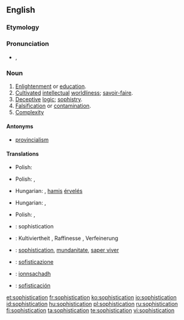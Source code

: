 ==English==

===Etymology===
{{suffix|sophisticate|ion}}

===Pronunciation===
* {{IPA|/səˌfɪs.tɪˈkeɪ.ʃən/}}, {{SAMPA|/s@%fIs.tI"keI.S@n/}}

===Noun===
{{en-noun|-}}

# [[enlightenment|Enlightenment]] or [[education]].
# [[cultivated|Cultivated]] [[intellectual]] [[worldliness]]; [[savoir-faire]].
# [[deceptive|Deceptive]] [[logic]]; [[sophistry]].
# [[falsification|Falsification]] or [[contamination]].
# [[complexity|Complexity]]

====Antonyms====
* {{sense|cultivated intellectual worldliness}} [[provincialism]]

====Translations====
{{trans-top|enlightenment or education}}
* Polish: {{t|pl|zaawansowanie|n}}
{{trans-mid}}
{{trans-bottom}}

{{trans-top|cultivated intellectual worldliness; savoir-faire}}
* Polish: {{t|pl|obycie|n}}, {{t|pl|wyrobienie|n}}
{{trans-mid}}
{{trans-bottom}}

{{trans-top|deceptive logic; sophistry}}
* Hungarian: {{t|hu|álokoskodás}}, [[hamis]] [[érvelés]]
{{trans-mid}}
{{trans-bottom}}

{{trans-top|falsification or contamination}}
* Hungarian: {{t|hu|meghamisítás}}, {{t|hu|elferdítés}}
{{trans-mid}}
{{trans-bottom}}

{{trans-top|complexity}}
* Polish: {{t|pl|finezja|f}}, {{t|pl|wyrafinowanie|n}}
{{trans-mid}}
{{trans-bottom}}

{{checktrans-top}}
* {{ttbc|fr}}: sophistication {{f}}
* {{ttbc|de}}: Kultiviertheit {{f}}, Raffinesse {{f}}, Verfeinerung {{f}}
* {{ttbc|ia}}: [[sophistication]], [[mundanitate]], [[saper viver]]
* {{ttbc|it}}: [[sofisticazione]]
{{trans-mid}}
* {{ttbc|gd}}: [[ionnsachadh]] {{m}}
* {{ttbc|es}}: [[sofisticación]]
{{trans-bottom}}

[[et:sophistication]]
[[fr:sophistication]]
[[ko:sophistication]]
[[io:sophistication]]
[[id:sophistication]]
[[hu:sophistication]]
[[pl:sophistication]]
[[ru:sophistication]]
[[fi:sophistication]]
[[ta:sophistication]]
[[te:sophistication]]
[[vi:sophistication]]